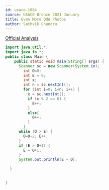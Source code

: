 ```yaml
---
id: usaco-1084
source: USACO Bronze 2021 January
title: Even More Odd Photos
author: Sathvik Chundru
---
```


[Official Analysis](http://www.usaco.org/current/data/sol_prob2_bronze_jan21.html)


<LanguageSection>

<JavaSection>

```java
import java.util.*;
import java.io.*;
public class Main {
    public static void main(String[] args) {
      Scanner sc = new Scanner(System.in);
        int O=0;
        int E = 0;
        int x;
        int n = sc.nextInt();
        for (int i=0; i<n; i++) {
          x = sc.nextInt();
          if (x % 2 == 0) {
            E++;
          } 
          else{
            O++;
          }
        }
      while (O > E) { 
        O=O-2; E++; 
      }
      if (E > O+1) {
        E = O+1;
      }
      System.out.println(E + O);

  }
       
 
}
```

</JavaSection>

</LanguageSection>
